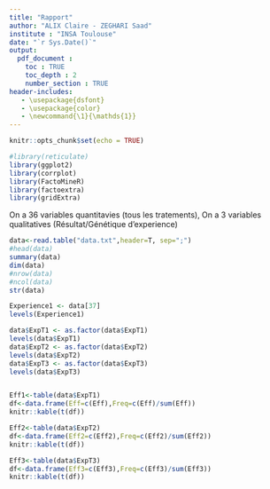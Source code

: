 ```yaml
---
title: "Rapport"
author: "ALIX Claire - ZEGHARI Saad"
institute : "INSA Toulouse"
date: "`r Sys.Date()`"
output: 
  pdf_document :
    toc : TRUE
    toc_depth : 2
    number_section : TRUE
header-includes:
   - \usepackage{dsfont}
   - \usepackage{color}
   - \newcommand{\1}{\mathds{1}}
---
```


```r
knitr::opts_chunk$set(echo = TRUE)

#library(reticulate)
library(ggplot2)
library(corrplot)
library(FactoMineR)
library(factoextra)
library(gridExtra)
```

On a 36 variables quantitavies (tous les tratements),
On a 3 variables qualitatives (Résultat/Génétique d'experience)


```r
data<-read.table("data.txt",header=T, sep=";")
#head(data)
summary(data)
dim(data)
#nrow(data)
#ncol(data)
str(data)

Experience1 <- data[37]
levels(Experience1)

data$ExpT1 <- as.factor(data$ExpT1)
levels(data$ExpT1)
data$ExpT2 <- as.factor(data$ExpT2)
levels(data$ExpT2)
data$ExpT3 <- as.factor(data$ExpT3)
levels(data$ExpT3)


Eff1<-table(data$ExpT1)
df<-data.frame(Eff=c(Eff),Freq=c(Eff)/sum(Eff))
knitr::kable(t(df))

Eff2<-table(data$ExpT2)
df<-data.frame(Eff2=c(Eff2),Freq=c(Eff2)/sum(Eff2))
knitr::kable(t(df))

Eff3<-table(data$ExpT3)
df<-data.frame(Eff3=c(Eff3),Freq=c(Eff3)/sum(Eff3))
knitr::kable(t(df))

```

